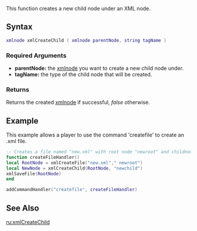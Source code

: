 
{{Server client function}}
This function creates a new child node under an XML node.

==Syntax==
<syntaxhighlight lang="lua">xmlnode xmlCreateChild ( xmlnode parentNode, string tagName )</syntaxhighlight>
{{OOP||[[/xmlnode.md|xmlnode]]:createChild}}
===Required Arguments=== 
*'''parentNode:''' the [[/xmlnode.md|xmlnode]] you want to create a new child node under.
*'''tagName:''' the type of the child node that will be created.

===Returns===
Returns the created [[/xmlnode.md|xmlnode]] if successful, ''false'' otherwise.

==Example==
<section name="Client" class="client" show="true">
This example allows a player to use the command 'createfile' to create an .xml file.
<syntaxhighlight lang="lua">
-- Creates a file named "new.xml" with root node "newroot" and childnode "newchild".
function createFileHandler()
local RootNode = xmlCreateFile("new.xml"," newroot")
local NewNode = xmlCreateChild(RootNode, "newchild")
xmlSaveFile(RootNode)
end

addCommandHandler("createfile", createFileHandler)
</syntaxhighlight>
</section>

==See Also==
{{XML functions}}
[[/ru:xmlCreateChild.md|ru:xmlCreateChild]]